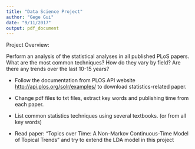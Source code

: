```yaml
---
title: "Data Science Project"
author: "Gege Gui"
date: "9/11/2017"
output: pdf_document
---
```


Project Overview:

Perform an analysis of the statistical analyses in all published PLoS papers. What are the most common techniques? How do they vary by field? Are there any trends over the last 10-15 years?

- Follow the documentation from PLOS API website <http://api.plos.org/solr/examples/> to download statistics-related paper.

- Change pdf files to txt files, extract key words and publishing time from each paper.

- List common statistics techniques using several textbooks. (or from all key words)

- Read paper: “Topics over Time: A Non-Markov Continuous-Time Model of Topical Trends” and try to extend the LDA model in this project

